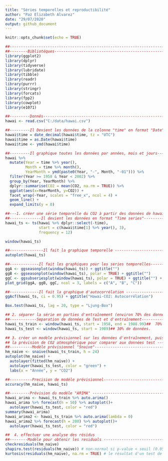 ```yaml
---
title: "Séries temporelles et reproductibilité"
author: "Paz Elizabeth Alvarez"
date: "29/07/2020"
output: github_document
---
```


```r
knitr::opts_chunk$set(echo = TRUE)
```
```r
##------------------------------------------------------------------------------
##--------Bibliotéques----------------------------------------------------------
library(ggplot2)
library(dplyr)
library(tidyverse)
library(lubridate)
library(tibble)
library(readr)
library(purrr)
library(stringr)
library(forcats)
library(fpp2)
library(cowplot)
library(e1071)

##---------Donnês---------------------------------------------------------------
hawai <- read.csv("C:/data/hawai.csv")

##---------Il Devient les données de la colonne "time" en format "Date" --------
hawai$time = date_decimal(hawai$time, tz = "UTC")
hawai$time = as.Date(hawai$time)
hawai$time <- ymd(hawai$time)
```


```r
##---------Il graphique toutes les données par années, mois et jours------------
hawai %>%
  mutate(Year = time %>% year(),
         Month = time %>% month(),
         YearMonth = ymd(paste0(Year, "-", Month, "-01"))) %>%
  filter(Year >= 1958 & Year < 2002) %>%
  group_by(Year, YearMonth) %>%
  dplyr::summarise(CO2 = mean(CO2, na.rm = TRUE)) %>%
  ggplot(aes(x=YearMonth, y=CO2)) +
  facet_wrap(~Year, scales = "free_x", ncol = 4) +
  geom_line() +
  expand_limits(y = 0)
```


```r
##---1. créer une série temporelle du CO2 à partir des données de hawai.csv-----
##--------------Il devient les données en format "Time series"------------------
hawai_ts <- ts(hawai %>% dplyr::select(-time),
               start = c(hawai$time[1] %>% year(), 3),
               frequency = 12)

window(hawai_ts)

##---------------Il fait la graphique temporelle -------------------------------
autoplot(hawai_ts)
```


```r
##-------------Il fait les graphiques pour les series temporelles---------------
ggA <- ggseasonplot(window(hawai_ts)) + ggtitle("")
ggB <- ggseasonplot(window(hawai_ts), polar = TRUE) + ggtitle("")
ggC <- ggsubseriesplot(window(hawai_ts), polar = TRUE) + ggtitle("") + labs(y="Flow")
plot_grid(ggA, ggB, ggC, ncol = 3, labels = c("A", "B", "C"))

##-------------Il fait la graphique d'autocorrélation --------------------------
ggAcf(hawai_ts, ci = 0.95) + ggtitle("Hawai-CO2: Autocorrélation")
```


```r
Box.test(hawai_ts, lag = 20, type = "Ljung-Box")
```


```r
## 2. séparer la série en parties d'entraînement (environ 70% des données) et en partie test
##------------Separation de données de Test et d'entraînement-------------------
hawai_ts_train <- window(hawai_ts, start = 1958, end = 1988.99)##  70% de données.
hawai_ts_test <- window(hawai_ts, start = 1989)## 30% de données.
```


```r
## 3. créer un modèle prévisionnel sur les données d'entraînement, puis projeter 
## la prévision de CO2 atmosphérique pour comparer aux données test ------------
##----------Modèle prévisionnel "Snaive"----------------------------------------
hm_naive <- snaive(hawai_ts_train, h = 24)
autoplot(hm_naive) +
  autolayer(fitted(hm_naive)) +
  autolayer(hawai_ts_test, color = "green") +
  labs(x = "Année", y = "CO2")

##----------Precision de modéle prévisionnel------------------------------------
accuracy(hm_naive, hawai_ts)
```

```r
##---------Prévision du modéle "ARIMA" -----------------------------------------
hawai_arima <- hawai_ts_train %>% auto.arima()
hawai_arima %>% forecast(h = 50) %>% autoplot()+
  autolayer(hawai_ts_test, color = "red")
summary(hawai_arima)
hawai_arima2 <- hawai_ts_train %>% auto.arima(lambda = 0)
hawai_arima2 %>% forecast(h = 200) %>% autoplot()+
  autolayer(hawai_ts_test, color = "red")
```


```r
##  4. effectuer une analyse des résidus  
##--------Modéle pour obtenir les residuals --------------------------------------
checkresiduals(hm_naive)
shapiro.test(residuals(hm_naive)) # non-normal si p-value < seuil (0.05)
kurtosis(residuals(hm_naive), na.rm = TRUE) # le résultat d'un test de kurtosis sur une distribution normale devrait être de 0.
```
